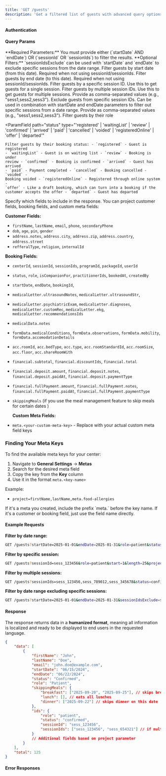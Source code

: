 ```yaml
---
title: 'GET /guests'
description: 'Get a filtered list of guests with advanced query options.'
---
```



<HumanizedFormatNote />

#### Authentication

<AuthenticationInfo />

#### Query Params

<Note>
	**Required Parameters:** You must provide either (`startDate` AND `endDate`)
	OR (`sessionId` OR `sessionIds`) to filter the results. **Optional
	Filters:** `sessionIdsExclude` can be used with `startDate` and `endDate` to
	exclude specific sessions from the date range.
</Note>

<ParamField path="startDate" type="Date">
	Filter guests by start date (from this date). Required when not using
	sessionId/sessionIds.
</ParamField>

<ParamField path="endDate" type="Date">
	Filter guests by end date (to this date). Required when not using
	sessionId/sessionIds.
</ParamField>

<ParamField path="sessionId" type="string">
	Filter guests by a specific session ID. Use this to get guests for a single
	session.
</ParamField>

<ParamField path="sessionIds" type="array">
	Filter guests by multiple session IDs. Use this to get guests for multiple
	sessions. Provide as comma-separated values (e.g., "sess1,sess2,sess3").
</ParamField>

<ParamField path="sessionIdsExclude" type="array">
	Exclude guests from specific session IDs. Can be used in combination with
	startDate and endDate parameters to filter out specific sessions from a date
	range. Provide as comma-separated values (e.g., "sess1,sess2,sess3").
</ParamField>

<ParamField path="role" type="'patient' | 'companion' | 'guest'">
	Filter guests by their role
</ParamField>

<ParamField
	path="status"
	type="'registered' | 'waitingList' | 'review' | 'confirmed' | 'arrived' | 'paid' | 'cancelled' | 'voided' | 'registeredOnline' | 'offer' | 'departed'"
>
	Filter guests by their booking status: - `registered` - Guest is registered
	- `waitingList` - Guest is on waiting list - `review` - Booking is under
	review - `confirmed` - Booking is confirmed - `arrived` - Guest has arrived
	- `paid` - Payment completed - `cancelled` - Booking cancelled - `voided` -
	Booking voided - `registeredOnline` - Registered through online system -
	`offer` - Like a draft booking, which can turn into a booking if the
	customer accepts the offer - `departed` - Guest has departed
</ParamField>

<PaginationParams />

<ParamField path="project" type="array">
  Specify which fields to include in the response. You can project customer fields, booking fields, and custom meta fields:

**Customer Fields:**

-   `firstName`, `lastName`, `email`, `phone`, `secondaryPhone`
-   `dob`, `age`, `pin`, `gender`
-   `address.notes`, `address.city`, `address.zip`, `address.country`, `address.street`
-   `refferalType`, `religion`, `internalId`

**Booking Fields:**

-   `centerId`, `sessionId`, `sessionIds`, `programId`, `packageId`, `userId`
-   `status`, `role`, `isCompanionFor`, `practitionerIds`, `bookedAt`, `createdBy`
-   `startDate`, `endDate`, `bookingId`,
-   `medicalLetter.ultrasoundNotes`, `medicalLetter.ultrasoundStr`,
-   `medicalLetter.psychiatricExam`, `medicalLetter.diagnoses`, `medicalLetter.customRec`, `medicalLetter.ekg`, `medicalLetter.recommendationsIds`
-   `medicalData.notes`
-   `formData.medicalConditions`, `formData.observations`, `formData.mobility`, `formData.accomodationDetails`
-   `acc.roomId`, `acc.bedType`, `acc.type`, `acc.roomStandardId`, `acc.roomSize`, `acc.floor`, `acc.shareRoomWith`
-   `financial.subtotal`, `financial.discountIds`, `financial.total`
-   `financial.deposit.amount`, `financial.deposit.notes`, `financial.deposit.paidAt`, `financial.deposit.paymentType`
-   `financial.fullPayment.amount`, `financial.fullPayment.notes`, `financial.fullPayment.paidAt`, `financial.fullPayment.paymentType`
-   `skippingMeals` (if you use the meal management feature to skip meals for certain dates )

    **Custom Meta Fields:**

-   `meta.<your-custom-meta-key>` - Replace with your actual custom meta field keys

### Finding Your Meta Keys

To find the available meta keys for your center:

1. Navigate to **General Settings** → **Metas**
2. Search for the desired meta field
3. Copy the key from the **Key** column
4. Use it in the format `meta.<key-name>`

Example:

-   `project=firstName,lastName,meta.food-allergies`

<Note>
	If it's a meta you created, include the prefix `meta.` before the key name.
	If it's a customer or booking field, just use the field name directly.
</Note>

</ParamField>

#### Example Requests

**Filter by date range:**

```bash
GET /guests?startDate=2025-01-01&endDate=2025-01-31&role=patient&status=confirmed&start=1&length=25&project=firstName,lastName,email,startDate,endDate,meta.food-allergies
```

**Filter by specific session:**

```bash
GET /guests?sessionId=sess_123456&role=patient&start=1&length=25&project=firstName,lastName,email,startDate,endDate
```

**Filter by multiple sessions:**

```bash
GET /guests?sessionIds=sess_123456,sess_789012,sess_345678&status=confirmed&start=1&length=25&project=firstName,lastName,email
```

**Filter by date range excluding specific sessions:**

```bash
GET /guests?startDate=2025-01-01&endDate=2025-01-31&sessionIdsExclude=sess_999888,sess_777666&role=patient&start=1&length=25&project=firstName,lastName,email
```

#### Response

The response returns data in a **humanized format**, meaning all information is localized and ready to be displayed to end users in the requested language.

```json
{
	"data": [
		{
			"firstName": "John",
			"lastName": "Doe",
			"email": "john.doe@example.com",
			"startDate": "06/15/2024",
			"endDate": "06/22/2024",
			"status": "Confirmed",
			"role": "Patient",
			"skippingMeals": {
				"breakfast": ["2025-09-20", "2025-09-25"], // skips breakfast on these dates
				"lunch": [], // eats all lunches
				"dinner": ["2025-09-22"] // skips dinner on this date
			},
			"ids": {
				"role": "patient",
				"status": "confirmed",
				"sessionId": "sess_123456",
				"sessionIds": ["sess_123456", "sess_654321"] // if multiple sessions
			}
			// Additional fields based on project parameter
		}
	],
	"total": 125
}
```

<DateFormattingNote />

<HumanizedVsTechnicalNote />

<PaginationNote />

#### Error Responses

<CommonErrorResponses />
